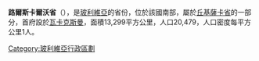 '''路爾斯卡爾沃省'''（{{lang-es|Provincia de Luis Calvo}}），是[[玻利維亞|玻利維亞]]的省份，位於該國南部，屬於[[丘基薩卡省|丘基薩卡省]]的一部分，首府設於[[瓦卡克斯曼|瓦卡克斯曼]]，面積13,299平方公里，人口20,479，人口密度每平方公里1人。

{{coord|20.667|S|63.583|W|display=title|source:dewiki}}

{{Bolivia-geo-stub}}
{{玻利維亞省份}}

[[Category:玻利維亞行政區劃|Category:玻利維亞行政區劃]]